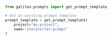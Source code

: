 ```python Python
from galileo.prompts import get_prompt_template

# Get an existing prompt template
prompt_template = get_prompt_template(
    project="my-project",
    name="storyteller-prompt"
) 
```